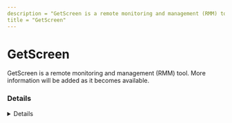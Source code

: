 ```yaml
---
description = "GetScreen is a remote monitoring and management (RMM) tool. More information will be added as it becomes available."
title = "GetScreen"
---
```




# GetScreen

GetScreen is a remote monitoring and management (RMM) tool. More information will be added as it becomes available.

### Details
<Details author={""}
         category={""}
         created={""}
         website={""}
         lastModified={"2/7/2024"}
         privileges={""}
         free={ false }
         verification={ false }
/>

#### Installation Paths
<Card code={ ["GetScreen.exe", "getscreen.exe"] }/>

#### Supported OS
<Badges color="warning" badges={ ["Windows"] }/>




### Forensic Artifacts




#### Network Artifacts
<EuiSpacer size="xl"/>
<NetworkArtifactsTable data={ [{"Description": "Known remote domains", "Domains": ["getscreen.me", "GetScreen.me", "*.getscreen.me"], "Ports": []}] }/>




### Detections
- Detects potential network activity of GetScreen RMM tool
  - [Sigma Rule](https://github.com/magicsword-io/LOLRMM/blob/main/detections/sigma/getscreen_network_sigma.yml)
- Detects potential processes activity of GetScreen RMM tool
  - [Sigma Rule](https://github.com/magicsword-io/LOLRMM/blob/main/detections/sigma/getscreen_processes_sigma.yml)

### References
- [https://docs.getscreen.me/self-hosted/system-requirements/](https://docs.getscreen.me/self-hosted/system-requirements/)

